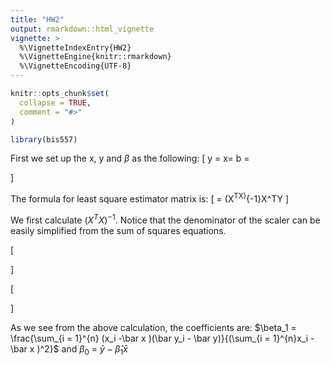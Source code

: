 ```yaml
---
title: "HW2"
output: rmarkdown::html_vignette
vignette: >
  %\VignetteIndexEntry{HW2}
  %\VignetteEngine{knitr::rmarkdown}
  %\VignetteEncoding{UTF-8}
---
```


```r
knitr::opts_chunk$set(
  collapse = TRUE,
  comment = "#>"
)
```

```r
library(bis557)
```
First we set up the x, y and $\beta$ as the following:
\[
y = 
\begin{bmatrix}
y_1 \\
y_2 \\
.\\
.\\
y_n
\end{bmatrix}
 
 
x=
\begin{bmatrix}
1 & x_1 \\
1 & x_2 \\
.& . \  \\
.& . \  \\
1 & x_n
\end{bmatrix}

b = 
\begin{bmatrix}
\beta_0 \\
\beta_1  \\
\end{bmatrix}
\]

The formula for least square estimator matrix is:
\[
\hat\beta = (X^TX)^{-1}X^TY
\]

We first calculate $(X^TX)^{-1}$. Notice that the denominator of the scaler can be easily simplified from the sum of squares equations.

\[
\begin{split}
(X'X)^{-1} &= \frac{1}{n\sum_{i = 1}^{n}x_i^2  - (n\bar x)^2}
\begin{bmatrix}
\sum_{i = 1}^{n}x_i^2&-n\bar x\\
-n\bar x&n\\
\end{bmatrix}\\
& = \frac{1}{n(\sum_{i = 1}^{n}x_i -\bar x )^2}
\begin{bmatrix}
\sum_{i = 1}^{n}x_i^2&-n\bar x\\
-n\bar x&n\\
\end{bmatrix}\\
\end{split}
\]



\[
\begin{split}
\hat \beta 
&= (X^TX)^{-1}X^TY\\
&= \frac{1}{n(\sum_{i = 1}^{n}x_i -\bar x )^2}
\begin{bmatrix}
\sum_{i = 1}^{n}x_i^2&-n\bar x\\
-n\bar x&n\\
\end{bmatrix}

\begin{bmatrix}
\sum_{i = 1}^{n}y_i\\
\sum_{i = 1}^{n}x_iy_i
\end{bmatrix}\\

&= \frac{1}{n(\sum_{i = 1}^{n}x_i -\bar x )^2}
\begin{bmatrix}
\sum_{i = 1}^{n}x_i^2&-n\bar x\\
-n\bar x&n\\
\end{bmatrix}

\begin{bmatrix}
n\bar y\\
\sum_{i = 1}^{n}x_iy_i
\end{bmatrix}\\

&=\frac{1}{(\sum_{i = 1}^{n}x_i -\bar x )^2}
\begin{bmatrix}
\bar y\sum_{i=1}^{n}x_i^2 - \bar x \sum_{i =1}^{n}x_iy_i\\
-n\bar x  \bar y+\sum_{i = 1}^{n}x_iy_i
\end{bmatrix}\\

&= \frac{1}{(\sum_{i = 1}^{n}x_i -\bar x )^2}
\begin{bmatrix}
\bar y\sum_{i=1}^{n}x_i^2 - \bar x^2\bar y + \bar x^2 \bar y - \sum_{i =1}^{n}x_iy_i\\
\sum_{i = 1}^{n} (x_iy_i - \bar x \bar y)
\end{bmatrix}\\

&= \frac{1}{(\sum_{i = 1}^{n}x_i -\bar x )^2}
\begin{bmatrix}
\bar y(\sum_{i=1}^{n}x_i^2 - \bar x^2) -\bar x(\sum_{i =1}^{n}x_iy_i - \bar x \bar y)\\
\sum_{i = 1}^{n} (x_i -\bar x )(\bar y_i - \bar y)
\end{bmatrix}\\

&= \begin{bmatrix}
\bar y - \hat \beta_1\bar x\\
\frac{\sum_{i = 1}^{n} (x_i -\bar x )(\bar y_i - \bar y)}{(\sum_{i = 1}^{n}x_i -\bar x )^2}
\end{bmatrix}\\
\end{split}
\]

As we see from the above calculation, the coefficients are: $\beta_1 = \frac{\sum_{i = 1}^{n} (x_i -\bar x )(\bar y_i - \bar y)}{(\sum_{i = 1}^{n}x_i -\bar x )^2}$ and $\beta_0$ = $\bar y - \hat \beta_1\bar x$ 
